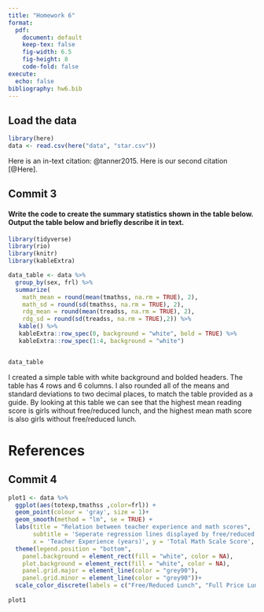 ```yaml
---
title: "Homework 6"
format: 
  pdf:
    document: default
    keep-tex: false
    fig-width: 6.5      
    fig-height: 8        
    code-fold: false    
execute:
  echo: false  
bibliography: hw6.bib
---
```



## Load the data


```r
library(here)
data <- read.csv(here("data", "star.csv"))

```

Here is an in-text citation: @tanner2015. Here is our second citation [@Here].

\newpage

## Commit 3
#### Write the code to create the summary statistics shown in the table below. Output the table below and briefly describe it in text.

```r
library(tidyverse)
library(rio)
library(knitr)
library(kableExtra)

data_table <- data %>%
  group_by(sex, frl) %>% 
  summarize(
    math_mean = round(mean(tmathss, na.rm = TRUE), 2),
    math_sd = round(sd(tmathss, na.rm = TRUE), 2),
    rdg_mean = round(mean(treadss, na.rm = TRUE), 2),
    rdg_sd = round(sd(treadss, na.rm = TRUE),2)) %>% 
   kable() %>% 
   kableExtra::row_spec(0, background = "white", bold = TRUE) %>% 
   kableExtra::row_spec(1:4, background = "white")


data_table

```

I created a simple table with white background and bolded headers. The table has 4 rows and 6 columns. I also rounded all of the means and standard deviations to two decimal places, to match the table provided as a guide. By looking at this table we can see that the highest mean reading score is girls without free/reduced lunch, and the highest mean math score is also girls without free/reduced lunch. 

\newpage

# References

## Commit 4 
```r
plot1 <- data %>% 
  ggplot(aes(totexp,tmathss ,color=frl)) + 
  geom_point(colour = 'gray', size = 1)+ 
  geom_smooth(method = "lm", se = TRUE) + 
  labs(title = "Relation between teacher experience and math scores",
       subtitle = 'Seperate regression lines displayed by free/reduced price lunch status', 
       x = 'Teacher Experience (years)', y = 'Total Math Scale Score', "Lunch status", color = "Lunch Status") + 
  theme(legend.position = "bottom", 
    panel.background = element_rect(fill = "white", color = NA),
    plot.background = element_rect(fill = "white", color = NA),  
    panel.grid.major = element_line(color = "grey90"),
    panel.grid.minor = element_line(color = "grey90"))+
  scale_color_discrete(labels = c("Free/Reduced Lunch", "Full Price Lunch"))
  
plot1

```

